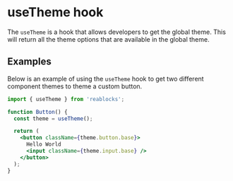 # useTheme hook

The `useTheme` is a hook that allows developers to get the global theme.
This will return all the theme options that are available in the global theme.

## Examples
Below is an example of using the `useTheme` hook to get two different component
themes to theme a custom button.

```jsx
import { useTheme } from 'reablocks';

function Button() {
  const theme = useTheme();

  return (
    <button className={theme.button.base}>
      Hello World
      <input className={theme.input.base} />
    </button>
  );
}
```
